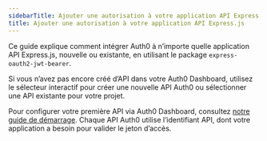 ```yaml
---
sidebarTitle: Ajouter une autorisation à votre application API Express.js
title: Ajouter une autorisation à votre application API Express.js
---
```


Ce guide explique comment intégrer Auth0 à n’importe quelle application API Express.js, nouvelle ou existante, en utilisant le package `express-oauth2-jwt-bearer`.

Si vous n’avez pas encore créé d’API dans votre Auth0 Dashboard, utilisez le sélecteur interactif pour créer une nouvelle API Auth0 ou sélectionner une API existante pour votre projet.

Pour configurer votre première API via Auth0 Dashboard, consultez [notre guide de démarrage](https://auth0.com/docs/get-started/auth0-overview/set-up-apis). Chaque API Auth0 utilise l’identifiant API, dont votre application a besoin pour valider le jeton d’accès.